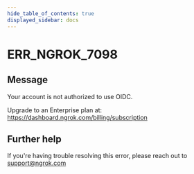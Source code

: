 ```yaml
---
hide_table_of_contents: true
displayed_sidebar: docs
---
```



# ERR_NGROK_7098

## Message

Your account is not authorized to use OIDC.

Upgrade to an Enterprise plan at: https://dashboard.ngrok.com/billing/subscription

<ErrorDetails error="err_ngrok_7098" />

## Further help

If you're having trouble resolving this error, please reach out to [support@ngrok.com](mailto:support@ngrok.com?subject=Help%20with%20ERR_NGROK_7098)
